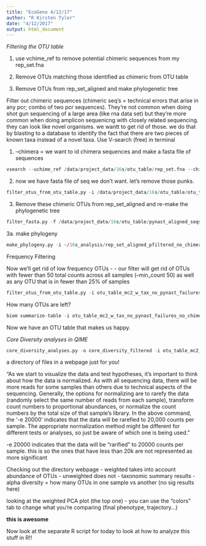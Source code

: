 ```yaml
---
title: "EcoGeno 4/12/17"
author: "R Kirsten Tyler"
date: "4/12/2017"
output: html_document
---
```


*Filtering the OTU table*

1. use vchime_ref to remove potential chimeric sequences from my rep_set.fna

2. Remove OTUs matching those identified as chimeric from OTU table

3. Remove OTUs from rep_set_aligned and make phylogenetic tree

Filter out chimeric sequences (chimeric seq's = technical errors that arise in any pcr; combo of two pcr sequences). They're not common when doing shot gun sequencing of a large area (like rna data set) but they're more common when doing amplicon sequenicng with closely related sequencing. they can look like novel organisms. we wantt to get rid of those. we do that by blasting to a database to identify the fact that there are two pieces of known taxa instead of a novel taxa.
  Use V-search (free) in terminal
  
1. --chimera = we want to id chimera sequences and make a fasta file of sequences 
```r
vsearch --uchime_ref /data/project_data/16s/otu_table/rep_set.fna --chimeras ~/16s_analysis/mc2_w_tax_no_pynast_failures_chimeras.fasta --db /usr/lib/python2.7/site-packages/qiime_default_reference/gg_13_8_otus/rep_set/97_otus.fasta
```

2. now we have fasta file of seq we don't want. let's remove those punks.
```r
filter_otus_from_otu_table.py -i /data/project_data/16s/otu_table/otu_table_mc2_w_tax_no_pynast_failures.biom -o otu_table_mc2_w_tax_no_pynast_failures_no_chimeras.biom -e ~/16s_analysis/mc2_w_tax_no_pynast_failures_chimeras.fasta
```

3. Remove these chimeric OTUs from rep_set_aligned and re-make the phylogenetic tree

```r
filter_fasta.py -f /data/project_data/16s/otu_table/pynast_aligned_seqs/rep_set_aligned_pfiltered.fasta -o ~/16s_analysis/rep_set_aligned_pfiltered_no_chimeras.fasta -a ~/16s_analysis/mc2_w_tax_no_pynast_failures_chimeras.fasta -n
```

3a. make phylogeny

```r
make_phylogeny.py -i ~/16s_analysis/rep_set_aligned_pfiltered_no_chimeras.fasta -o ~/16s_analysis/rep_set_no_chimeras.tre
```

Frequency Filtering

Now we'll get rid of low frequency OTUs - - our filter will get rid of OTUs with fewer than 50 total counts across all samples (--min_count 50) as well as any OTU that is in fewer than 25% of samples
```r
filter_otus_from_otu_table.py -i otu_table_mc2_w_tax_no_pynast_failures_no_chimeras.biom -o otu_table_mc2_w_tax_no_pynast_failures_no_chimeras_frequency_filtered.biom --min_count 50 --min_samples 44

```

How many OTUs are left? 
```r
biom summarize-table -i otu_table_mc2_w_tax_no_pynast_failures_no_chimeras_frequency_filtered.biom
```

Now we have an OTU table that makes us happy.

*Core Diversity analyses in QIME*

```r
core_diversity_analyses.py -o core_diversity_filtered -i otu_table_mc2_w_tax_no_pynast_failures_no_chimeras_frequency_filtered.biom -m ~/Po/MiSeq/joined/map.txt -t rep_set_no_chimeras.tre -e 20000 -a 8
```
a directory of files in a webpage just for you! 

"As we start to visualize the data and test hypotheses, it’s important to think about how the data is normalized. As with all sequencing data, there will be more reads for some samples than others due to technical aspects of the sequencing. Generally, the options for normalizing are to rarefy the data (randomly select the same number of reads from each sample), transform count numbers to proportional abundances, or normalize the count numbers by the total size of that sample’s library. In the above command, the ‘-e 20000’ indicates that the data will be rarefied to 20,000 counts per sample.
The appropriate normalization method might be different for different tests or analyses, so just be aware of which one is being used."

-e 20000 indicates that the data will be "rarified" to 20000 counts per sample. this is so the ones that have less than 20k are not represented as more significant

Checking out the directory webpage 
- weighted takes into account abundance of OTUs 
- unweighted does not
- taxonomic summary results
- alpha diversity = how many OTUs in one sample vs another (no sig results here)

looking at the weighted PCA plot (the top one)
- you can use the "colors" tab to change what you're comparing (final phenotype, trajectory...)

**this is awesome**

Now look at the separate R script for today to look at how to analyze this stuff in R!!
    





